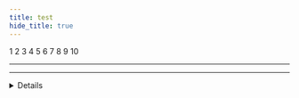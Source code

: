 ```yaml
---
title: test
hide_title: true
---
```



1 <Modal id="bash" label="bash"/> 2 <Modal id="buildjet" label="buildjet"/> 3 <Modal id="crossbuild-essentials" label="crossbuild-essentials"/> 4 <Modal id="docker" label="docker"/> 5 <Modal id="docker-desktop" label="docker-desktop"/>
6 <Modal id="github" label="github"/> 7 <Modal id="github-actions" label="github-actions"/> 8 <Modal id="github-releases" label="github-releases"/> 9 <Modal id="github-workflows" label="github-workflows"/> 10 <Modal id="glibc" label="glibc"/>
<Modal id="musl-cross-make" label="musl-cross-make"/>
<Modal id="muslc" label="muslc"/>
<Modal id="powershell" label="powershell"/>
<Modal id="qemu" label="qemu"/>
<Modal id="wsl2" label="wsl2"/>

<Advanced>
<hr/>
<hr/>

<Details>
## 2142121

### 5553453

#### 3343435

## 88676776

## saafa

### affsdgsd

#### asdfasf

## sfsfsaf

<hr/>
<hr/>

</Details>
</Advanced>
